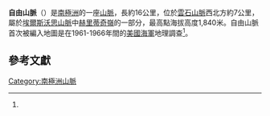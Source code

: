 {{Coord|80|6|S|82|58|W|source:GNIS|display=title}}
{{expand|time=2014-07-04T10:39:43+00:00}}
{{Infobox mountain
| name = 自由山脈
| other_name = <!--其他名稱-->
| native_name = Liberty Hills
| photo = C80077s1 Ant.Map Liberty Hills.jpg
| photo_size = 250
| photo_alt = <!--照片的外觀描述，針對視障人群-->
| photo_caption = 自由山脈的航空照片
| elevation_m = 1840
| elevation_ref = <ref name=gnis/>
| Prominence = <!--相對高度。需填寫單位，若參數為Elevation_m或Elevation_ft，僅填寫數值-->
| prominence_ref = <!--相對高度參考來源-->
| Parent peak = <!--母峰（不低於其鞍部高度即能與之相連的山群最高峰）-->
| Listing = <!--相關的山脈列表，如：[[八千米以上山峰列表|八千米以上山峰列表]]等-->
| Translation = <!--譯名-->
| Language = <!--譯名語言-->
| Pronunciation = <!--發音-->
<!--地點-->
| pushpin_map = Antarctica
| pushpin_label_position = <!-- 圖標文字位置：left, right, top, bottom, none -->
| pushpin_map_caption = 在南極洲的位置
| pushpin_mapsize = 250
| label = <!--位置圖中的地點標記，缺省則等同"Name"參數-->
| map_relief = <!-- 如果不想使用Location map的地形圖，填map_relief=0 -->
| coordinates =
| coord_type = <!--用於Template:Infobox coord，如果留空，預設為mountain-->
| region = <!--填入ISO標準國家和地區代碼，如CN,CN-31,TW等，用於Template:Infobox coord-->
| display = <!--用於Template:Infobox coord，如果留空，預設為inline,title -->
| Location = <!--位置-->
| Range = <!--山脈-->
| Grid_ref_UK = <!--英国國家格网参考系统座標，僅英國境內山峰有效-->
| Grid_ref_Ireland = <!--愛爾蘭國家格网参考系统座標，僅限愛爾蘭境內山峰有效-->
| Coordinates = <!--座標（如果不使用latd、longd）-->
| coordinates_ref = <!--座標參考來源-->
| Topographic map = <!--地形圖，需加入名字空間"[[File:|File:]]"-->
<!--地質學-->
| Type = <!--山脈類別-->
| Age = <!--岩石年齡-->
| Volcanic_Arc/Belt= <!--火山島弧/火山帶。此參數可替換為"volcanic_arc"（火山弧）,"volcanic_belt"（火山帶）或"volcanic_field"（火山場）-->
| Last eruption = <!--最近噴發-->
<!--攀山-->
| First ascent = <!--首次登頂-->
| Easiest route = <!--攀登路線-->
}}
'''自由山脈'''（{{lang-en|Liberty Hills}}）是[[南極洲|南極洲]]的一座[[山脈|山脈]]，長約16公里，位於[[雲石山脈|雲石山脈]]西北方約7公里，屬於[[埃爾斯沃思山脈|埃爾斯沃思山脈]]中[[赫里蒂奇嶺|赫里蒂奇嶺]]的一部分，最高點海拔高度1,840米。自由山脈首次被編入地圖是在1961-1966年間的[[美國海軍|美國海軍]]地理調查<ref name=gnis/>。
==參考文獻==
{{Reflist|refs=
<ref name=gnis>{{cite gnis | type = antarid | id = 8796| name =Liberty Hills | accessdate = 2013-06-13}}</ref>
}}

{{DEFAULTSORT:Liberty Hills}}
[[Category:南極洲山脈|Category:南極洲山脈]]


{{EllsworthLand-geo-stub}}